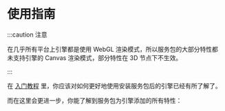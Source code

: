 
# 使用指南

:::caution 注意

在几乎所有平台上引擎都是使用 WebGL 渲染模式，所以服务包的大部分特性都未支持引擎的 Canvas 渲染模式，部分特性在 3D 节点下不生效。

:::

在 [入门教程](../start-guide/start-guide-intro) 里，你应该对如何更好地使用安装服务包后的引擎已经有所了解了。

而在这里会更进一步，你能了解到服务包为引擎添加的所有特性：

<DocCardList items={useCurrentSidebarCategory().items}/>
